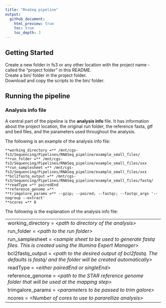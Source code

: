 ```yaml
---
title: "RnaSeq pipeline"
output:
  github_document:
    html_preview: true
    toc: true
    toc_depth: 3
---
```


## Getting Started
Create a new folder in fs3 or any other location with the project name - called the "project folder" in this README.   
Create a bin/ folder in the project folder.   
Download and copy the scripts to the bin/ folder.   

## Running the pipeline

### Analysis info file
A central part of the pipeline is the **analysis info** file. It has information about the project location, the original run folder, the reference fasta, gtf and bed files, and the parameters used throughout the analysis.

The following is an example of the analysis info file:   

~~~~~~~~~~~~~~~~~~~~~~~~~~~~~~~~~~~~~~~~~~~~~~~~~~~~~~~~~~~~~~~~~~~~~~~~~~~~~~~~~~~~~~~~~~~~~~~~~~
**working_directory =** /mnt/cgs-fs3/Sequencing/Pipelines/RNASeq_pipeline/example_small_files/    
**run_folder =** /mnt/cgs-fs3/Sequencing/Pipelines/RNASeq_pipeline/example_small_files/xxx   
**run_samplesheet =** /mnt/cgs-fs3/Sequencing/Pipelines/RNASeq_pipeline/example_small_files/xxx    
**bcl2fastq_output =** /mnt/cgs-fs3/Sequencing/Pipelines/RNASeq_pipeline/example_small_files/fastq/   
**readType =** pairedEnd    
**reference_genome =**    
**trimgalore_params =** --gzip; --paired; --fastqc; --fastqc_args '--nogroup --extract'   
**ncores =** 8   
~~~~~~~~~~~~~~~~~~~~~~~~~~~~~~~~~~~~~~~~~~~~~~~~~~~~~~~~~~~~~~~~~~~~~~~~~~~~~~~~~~~~~~~~~~~~~~~~~~

The following is the explanation of the analysis info file:   

--------------------------------------------------------------------------------------------------
working_directory = *\<path to directory of the analysis\>*   
run_folder = *\<path to the run folder\>*    
run_samplesheet = *\<sample sheet to be used to generate fastq files. This is created using the Illumina Expert Manager\>*    
bcl2fastq_output = *\<path to the desired output of bcl2fastq. The defaults is fastq/ and the folder will be created automatically\>*    
readType = *\<either pairedEnd or singleEnd\>*     
reference_genome = *\<path to the STAR reference genome folder that will be used at the mapping step\>*   
trimgalore_params = *\<parameters to be passed to trim galore\>*    
ncores = *\<Number of cores to use to pararellize analysis\>*    
--------------------------------------------------------------------------------------------------

 
